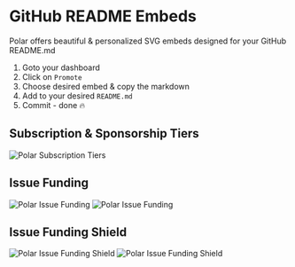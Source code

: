 # GitHub README Embeds

Polar offers beautiful & personalized SVG embeds designed for your GitHub README.md

1. Goto your dashboard
2. Click on `Promote`
3. Choose desired embed & copy the markdown
4. Add to your desired `README.md`
5. Commit - done 🔥

## Subscription & Sponsorship Tiers

![Polar Subscription Tiers](./tiers.svg)

## Issue Funding

![Polar Issue Funding](./funding.light.png)
![Polar Issue Funding](./funding.dark.png)

## Issue Funding Shield

![Polar Issue Funding Shield](./funding-shield.light.png)
![Polar Issue Funding Shield](./funding-shield.dark.png)
